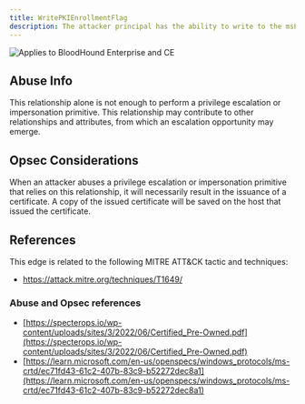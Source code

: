 ---
title: WritePKIEnrollmentFlag
description: The attacker principal has the ability to write to the msPKI-Enrollment-Flag attribute on the victim principal, which allows the attacker principal to configure "manager approval" for the certificate template and other settings.
---

<img noZoom src="/assets/enterprise-AND-community-edition-pill-tag.svg" alt="Applies to BloodHound Enterprise and CE"/>


Abuse Info
----------

This relationship alone is not enough to perform a privilege escalation or impersonation primitive. This relationship may contribute to other relationships and attributes, from which an escalation opportunity may emerge.

Opsec Considerations
--------------------

When an attacker abuses a privilege escalation or impersonation primitive that relies on this relationship, it will necessarily result in the issuance of a certificate. A copy of the issued certificate will be saved on the host that issued the certificate.

References
----------

This edge is related to the following MITRE ATT&CK tactic and techniques:

* https://attack.mitre.org/techniques/T1649/

### Abuse and Opsec references

* [https://specterops.io/wp-content/uploads/sites/3/2022/06/Certified_Pre-Owned.pdf](https://specterops.io/wp-content/uploads/sites/3/2022/06/Certified_Pre-Owned.pdf)
* [https://learn.microsoft.com/en-us/openspecs/windows_protocols/ms-crtd/ec71fd43-61c2-407b-83c9-b52272dec8a1](https://learn.microsoft.com/en-us/openspecs/windows_protocols/ms-crtd/ec71fd43-61c2-407b-83c9-b52272dec8a1)
